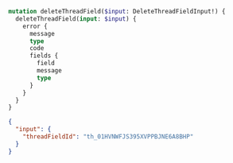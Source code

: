```graphql Mutation
mutation deleteThreadField($input: DeleteThreadFieldInput!) {
  deleteThreadField(input: $input) {
    error {
      message
      type
      code
      fields {
        field
        message
        type
      }
    }
  }
}
```

```json Variables
{
  "input": {
    "threadFieldId": "th_01HVNWFJS395XVPPBJNE6A8BHP"
  }
}
```